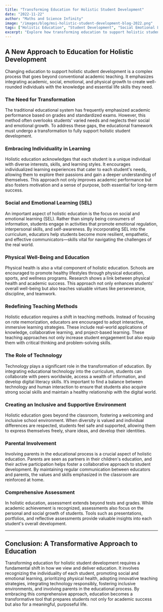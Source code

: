 ```yaml
---
title: "Transforming Education for Holistic Student Development"
date: "2022-11-22"
author: "Maths and Science Infinity"
image: "/images/blog/msi-holistic-student-development-blog-2022.png"
tags: ["Holistic Education", "Student Development", "Social Emotional Learning", "Education Reform"]
excerpt: "Explore how transforming education to support holistic student development addresses academic, social, emotional, and physical growth for well-rounded individuals."
---
```


## A New Approach to Education for Holistic Development

Changing education to support holistic student development is a complex process that goes beyond conventional academic teaching. It emphasizes integrating academic, social, emotional, and physical growth to create well-rounded individuals with the knowledge and essential life skills they need.

### The Need for Transformation

The traditional educational system has frequently emphasized academic performance based on grades and standardized exams. However, this method often overlooks students' varied needs and neglects their social and emotional growth. To address these gaps, the educational framework must undergo a transformation to fully support holistic student development.

### Embracing Individuality in Learning

Holistic education acknowledges that each student is a unique individual with diverse interests, skills, and learning styles. It encourages individualized learning experiences that cater to each student's needs, allowing them to explore their passions and gain a deeper understanding of themselves. This approach not only improves academic performance but also fosters motivation and a sense of purpose, both essential for long-term success.

### Social and Emotional Learning (SEL)

An important aspect of holistic education is the focus on social and emotional learning (SEL). Rather than simply being consumers of information, students engage in activities that promote emotional regulation, interpersonal skills, and self-awareness. By incorporating SEL into the curriculum, educators help students become more resilient, empathetic, and effective communicators—skills vital for navigating the challenges of the real world.

### Physical Well-Being and Education

Physical health is also a vital component of holistic education. Schools are encouraged to promote healthy lifestyles through physical education, sports, and wellness programs. Research shows a link between physical health and academic success. This approach not only enhances students' overall well-being but also teaches valuable virtues like perseverance, discipline, and teamwork.

### Redefining Teaching Methods

Holistic education requires a shift in teaching methods. Instead of focusing on rote memorization, educators are encouraged to adopt interactive, immersive learning strategies. These include real-world applications of knowledge, collaborative learning, and project-based learning. These teaching approaches not only increase student engagement but also equip them with critical thinking and problem-solving skills.

### The Role of Technology

Technology plays a significant role in the transformation of education. By integrating educational technology into the curriculum, students can collaborate with peers worldwide, access a wealth of information, and develop digital literacy skills. It’s important to find a balance between technology and human interaction to ensure that students also acquire strong social skills and maintain a healthy relationship with the digital world.

### Creating an Inclusive and Supportive Environment

Holistic education goes beyond the classroom, fostering a welcoming and inclusive school environment. When diversity is valued and individual differences are respected, students feel safe and supported, allowing them to express themselves freely, share ideas, and develop their identities.

### Parental Involvement

Involving parents in the educational process is a crucial aspect of holistic education. Parents are seen as partners in their children's education, and their active participation helps foster a collaborative approach to student development. By maintaining regular communication between educators and parents, the values and skills emphasized in the classroom are reinforced at home.

### Comprehensive Assessment

In holistic education, assessment extends beyond tests and grades. While academic achievement is recognized, assessments also focus on the personal and social growth of students. Tools such as presentations, portfolios, and reflective assessments provide valuable insights into each student's overall development.

---

## Conclusion: A Transformative Approach to Education

Transforming education for holistic student development requires a fundamental shift in how we view and deliver education. It involves recognizing the individuality of each student, promoting social and emotional learning, prioritizing physical health, adopting innovative teaching strategies, integrating technology responsibly, fostering inclusive environments, and involving parents in the educational process. By embracing this comprehensive approach, education becomes a transformative tool that prepares students not only for academic success but also for a meaningful, purposeful life.
